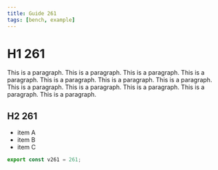 ```yaml
---
title: Guide 261
tags: [bench, example]
---
```


# H1 261

This is a paragraph. This is a paragraph. This is a paragraph. This is a paragraph. This is a paragraph. This is a paragraph. This is a paragraph. This is a paragraph. This is a paragraph. This is a paragraph. This is a paragraph. This is a paragraph. 

## H2 261

- item A
- item B
- item C

```ts
export const v261 = 261;
```